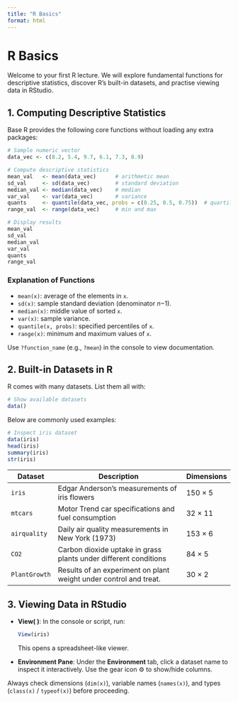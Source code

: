 ```yaml
---
title: "R Basics"
format: html
---
```


# R Basics

Welcome to your first R lecture. We will explore fundamental functions for descriptive statistics, discover R’s built-in datasets, and practise viewing data in RStudio.

## 1. Computing Descriptive Statistics

Base R provides the following core functions without loading any extra packages:

```r
# Sample numeric vector
data_vec <- c(8.2, 5.4, 9.7, 6.1, 7.3, 8.9)

# Compute descriptive statistics
mean_val   <- mean(data_vec)      # arithmetic mean
sd_val     <- sd(data_vec)        # standard deviation
median_val <- median(data_vec)    # median
var_val    <- var(data_vec)       # variance
quants     <- quantile(data_vec, probs = c(0.25, 0.5, 0.75))  # quartiles
range_val  <- range(data_vec)     # min and max

# Display results
mean_val
sd_val
median_val
var_val
quants
range_val
```

### Explanation of Functions

-   `mean(x)`: average of the elements in `x`.
-   `sd(x)`: sample standard deviation (denominator *n*−1).
-   `median(x)`: middle value of sorted `x`.
-   `var(x)`: sample variance.
-   `quantile(x, probs)`: specified percentiles of `x`.
-   `range(x)`: minimum and maximum values of `x`.

Use `?function_name` (e.g., `?mean`) in the console to view documentation.

## 2. Built-in Datasets in R

R comes with many datasets. List them all with:

```r
# Show available datasets
data()
```

Below are commonly used examples:

```r
# Inspect iris dataset
data(iris)
head(iris)
summary(iris)
str(iris)
```

| Dataset | Description | Dimensions |
|--------------|--------------------------------------------|--------------|
| `iris` | Edgar Anderson’s measurements of iris flowers | 150 × 5 |
| `mtcars` | Motor Trend car specifications and fuel consumption | 32 × 11 |
| `airquality` | Daily air quality measurements in New York (1973) | 153 × 6 |
| `CO2` | Carbon dioxide uptake in grass plants under different conditions | 84 × 5 |
| `PlantGrowth` | Results of an experiment on plant weight under control and treat. | 30 × 2 |

## 3. Viewing Data in RStudio

-   **View( )**: In the console or script, run:

    ```r
    View(iris)
    ```

    This opens a spreadsheet-like viewer.

-   **Environment Pane**: Under the **Environment** tab, click a dataset name to inspect it interactively. Use the gear icon ⚙️ to show/hide columns.

Always check dimensions (`dim(x)`), variable names (`names(x)`), and types (`class(x)` / `typeof(x)`) before proceeding.
